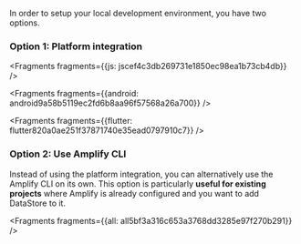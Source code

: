 In order to setup your local development environment, you have two options.

### Option 1: Platform integration




<Fragments fragments={{js: jscef4c3db269731e1850ec98ea1b73cb4db}} />



<Fragments fragments={{android: android9a58b5119ec2fd6b8aa96f57568a26a700}} />



<Fragments fragments={{flutter: flutter820a0ae251f37871740e35ead0797910c7}} />

### Option 2: Use Amplify CLI

Instead of using the platform integration, you can alternatively use the Amplify CLI on its own. This option is particularly **useful for existing projects** where Amplify is already configured and you want to add DataStore to it.




<Fragments fragments={{all: all5bf3a316c653a3768dd3285e97f270b291}} />